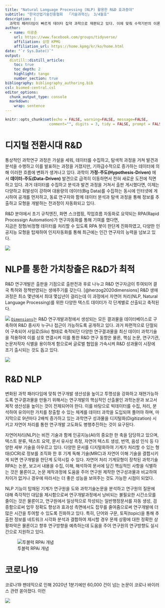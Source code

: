 ```yaml
---
title: "Natural Language Processing (NLP) 활용한 R&D 효과증대"
subtitle: "한국산업기술진흥협회  「기술과혁신」 3/4월호"
description: |
  과학의 패러다임이 빠르게 데이터 집약 과학으로 재편되고 있다. 이에 맞춰 수학기반의 이론적 사고체계와 통계학적인 실험적 사고에 더하여 컴퓨터적 사고를 갖춘 과학 연구자를 요구하고 있다. 재현가능한 데이터 과학 논문 저작기법을 도입하고 버전제어와 형상관리를 통해 투명성을 높이고 특정 소프트웨어와 데이터에 종속되지 않도록 협업환경과 문화가 마련된 경우 R&D 생산성을 높일 수 있는 기반이 마련된다. 데이터 집약 과학은 새로운 R&D 과학 패러다임으로 기존 직사각형 형태의 정형 데이터를 넘어 텍스트로 대표되는 비정형 데이터를 자원으로 삼아 연구성과를 한단계 높일 수 있다. 텍스트를 R&D 기초 자원으로 인식하고 더 많은 연구개발 성과물을 OCR을 도입하여 디지털화시켜 연구개발 빅데이터 축적을 가속화 시켜야 한다. 축적된 빅데이터를 기계독해와 자연어 이해기술을 과학 연구개발에 접목시켜 변화된 데이터 집약 과학 패러다임을 통해 R&D를 한단계 도약시킬 수 있을 것이다. 
author:
  - name: 이광춘
    url: https://www.facebook.com/groups/tidyverse/
    affiliation: 삼정 KPMG
    affiliation_url: https://home.kpmg/kr/ko/home.html
date: "`r Sys.Date()`"
output: 
  distill::distill_article:
    toc: true
    toc_depth: 2
    highlight: tango
    number_section: true
bibliography: bibliography_authoring.bib
csl: biomed-central.csl
editor_options: 
  chunk_output_type: console
  markdown: 
    wrap: sentence
---
```


```r
knitr::opts_chunk$set(echo = FALSE, warning=FALSE, message=FALSE,
                    comment="", digits = 3, tidy = FALSE, prompt = FALSE, fig.align = 'center')
```


# 디지털 전환시대 R&D {#digital-transformation-rnd}

통상적인 과학연구 과정은 가설을 세워, 데이터를 수집하고, 탐색적 과정을 거쳐 발견과 분석을 수행하고 이를 발표하는 과정을 거졌지만, 기하급수적으로 증가하는 데이터에 의해 이러한 흐름에 변화가 생겨나고 있다. 과학이 **가정-주도(Hypothesis-Driven)** 에서 **데이터-주도(Data-Driven)** 발견으로 급격히 이동하면서 전혀 새로운 도전에 직면하고 있다. 과거 데이터를 수집하고 분석과 발견 과정을 거쳐서 출판 게시했다면, 이제는 다양하고 휘발성이 강하며 대용량의 데이터(Big Data)를 수집하는 동시에 인터넷에 게시하여 공개를 먼저하고, 동료 연구자와 함께 데이터 분석과 탐색 과정을 통해 정보를 추출하고 모형을 개발하는 전과정이 자동화되고 있다.

R&D 분야에서 초기 규칙엔진, 화면 스크랩핑, 작업흐름 자동화로 요약되는 RPA(Rapid Processign Automation)가 연구자동화를 통해 기여를 했다면,  
지금은 정형/비정형 데이터를 처리할 수 있도록 RPA 봇이 한단계 진화하였고, 다양한 인공지능 모형을 탑재하여 인지자동화를 통해 최근에는 인간 연구자의 능력을 넘보고 있다. 

![](fig/koita-evolution.png)


# NLP를 통한 가치창출은 R&D가 최적 {#dimensions-ai}

R&D 연구개발은 출판을 기점으로 출판전과 후로 나누고 R&D 연구자금이 투여되어 결국 특허와 정책반영되는 생애주기를 갖는다. [@herzog2020dimensions]
R&D 생애과정은 최소 몇년에서 최대 몇십년이 걸리는데 이 과정에서 자연어 처리(NLP, Natural Language Processing)를 위한 다양한 텍스트 데이터가 각 단계별로 산출되고 축적된다. 

![](fig/rnd-lifecycle-text.png)
[`Dimensions`](https://www.dimensions.ai/)는 R&D 연구개발과정에서 생성되는 모든 결과물을 데이터베이스로 구축하여 R&D 종사자 누구나 접근이 가능하도록 공개하고 있다. 과거 파편적으로 단절되어 구축되어 사일로(Silo) 형태로 축적되던 다양한 연구결과물을 최신 데이터 과학기술을 적용하여 이를 상호 연결시켜 이를 통한 R&D 연구 동향은 물론, 핵심 논문, 연구기관, 논문저작자 식별을 용이하게 함으로써 글로벌 협업을 가속시켜 R&D 성과물이 시장에 조기 출시되는 것도 돕고 있다.

![](fig/rnd-dimensions-ai.png)

# R&D NLP 

변화된 과학 패러다임에 맞춰 연구개발 생산성을 높이고 투명성을 강화하고 재현가능하도록 연구결과물을 만들기 위해서는 연구개발의 핵심적인 산출물인 과학논문과 보고서 제작 생산성을 높이는 것이 전제되어야 한다.
이를 바탕으로 빅데이터를 수집, 처리, 분석하여 유의미한 가치를 창출할 수 있는 체계를 데이터 과학을 도입되여 풀어야 하며, 마지막으로 9년마다 2배씩 증가하고 있는 과학연구 성과물을 디지털화(Digitization) 시키고 자연어 처리를 통한 연구개발 고도화도 병행추진하는 것이 요구된다.

자연어처리(NLP)는 비전 기술과 함께 인공지능(AI)의 중요한 한 축을 담당하고 있으며, 텍스트 분류, 텍스트 요약, 문서 유사성 측정, 자연어 텍스트 생성, 번역, 음성 인식 등 다양한 세부 기술을 아우르고 있다. 다양한 문서를 디지털화하여 기계가 처리할 수 있는 형태(OCR)로 정보를 조직화 한 후 기계 독해 기술(MRC)과 자연어 이해 기술을 결합시키게 되면 연구개발을 한단계 도약시킬 수 있다.
자연어 처리 기계모형이 장착된 과학기술 RPA는 논문, 보고서 내용을 수집, 이해, 해석하여 문서에 담긴 핵심적인 사항을 식별하는 것은 물론이고, 논문 제작과정에 도움을 주어 연구원 제작한 연구성과물과 비교하여 차이가 없거나 경우에 따라서는 더 좋은 성능을 보여주는 것도 가능한 시점이 되었다.

NLP 기능이 탑재된 기계가 연구원을 도와 과학기술논문을 분석하고 연구원의 질문에 대해 즉각적인 대답을 제시함으로써 연구개발과정에서 낭비되는 불필요한 시간소모를 줄이는 것은 물론이고, 연구원에서 일상적으로 작성되는 일반행정문서를 자동 생성, 검증함으로써 업무 정확도 향상과 효과성 측면에서도 잡무를 줄여줌으로써 연구개발에 더 많은 시간을 투여할 수 있도록 진화하고 있다.
특히, 단어와 구문, 토픽(topic)을 통해 추출한 정보를 네트워크 시각화 분석과 결합하여 제시할 경우 문제 상황에 대한 정확한 상황파악은 물론이고 향후 연구방향을 예측하는데 도움을 주어 연구원의 연구방향도 실시간으로 지원하고 있다.

![투블럭 RPAi 개념](fig/nlp-rnd-engine.png)

# 코로나19

코로나19 팬데믹으로 인해 2020년 1분기에만 60,000 건이 넘는 논문이 코로나 바이러스 관련 쏟아졌다. 이런 

![](fig/nlp-rnd-showcase.png)


